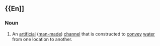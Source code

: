 =={{En]]==
===Noun===
# An [[artificial]] ([[man-made]]) [[channel]] that is constructed to [[convey]] [[water]] from one location to another.